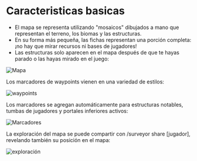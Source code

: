 # Caracteristicas basicas
- El mapa se representa utilizando "mosaicos" dibujados a mano que representan el terreno, los biomas y las estructuras.
- En su forma más pequeña, las fichas representan una porción completa: ¡no hay que mirar recursos ni bases de jugadores!
- Las estructuras solo aparecen en el mapa después de que te hayas parado o las hayas mirado en el juego:

![Mapa](https://cdn.modrinth.com/data/Y5Ve4Ui4/images/86054c7949fed59341cef60d0d9f27aee86ae6ef.gif)

Los marcadores de waypoints vienen en una variedad de estilos:

![waypoints](https://cdn.modrinth.com/data/Y5Ve4Ui4/images/f22a29ce8a00847e5a49d74d4c32f7b076a57692.png)

Los marcadores se agregan automáticamente para estructuras notables, tumbas de jugadores y portales inferiores activos:

![Marcadores](https://cdn.modrinth.com/data/Y5Ve4Ui4/images/190cc4eaa2e8784dd0f46bee9c225228a05f191a.png)

La exploración del mapa se puede compartir con /surveyor share [jugador], revelando también su posición en el mapa:

![exploración](https://cdn.modrinth.com/data/Y5Ve4Ui4/images/4422049c395a856c35bbc361c52e8bcd30e89523.png)
